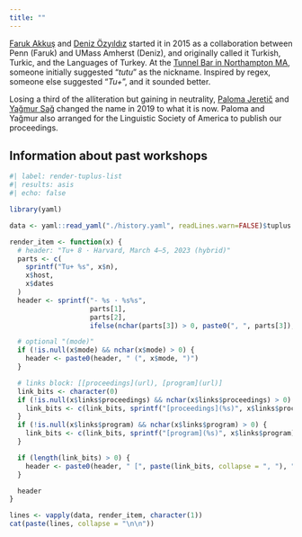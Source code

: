 ```yaml
---
title: ""
---
```



[Faruk Akkuş][fa] and [Deniz Özyıldız][do] started it in 2015 as a collaboration between Penn (Faruk) and UMass Amherst (Deniz), and originally called it Turkish, Turkic, and the Languages of Turkey. At the [Tunnel Bar in Northampton MA][tb], someone initially suggested "*tutu*" as the nickname. Inspired by regex, someone else suggested "*Tu+*", and it sounded better.

Losing a third of the alliteration but gaining in neutrality, [Paloma Jeretič][pj] and [Yağmur Sağ][ys] changed the name in 2019 to what it is now. Paloma and Yağmur also arranged for the Linguistic Society of America to publish our proceedings.


## Information about past workshops


```r
#| label: render-tuplus-list
#| results: asis
#| echo: false

library(yaml)

data <- yaml::read_yaml("./history.yaml", readLines.warn=FALSE)$tuplus

render_item <- function(x) {
  # header: "Tu+ 8 · Harvard, March 4–5, 2023 (hybrid)"
  parts <- c(
    sprintf("Tu+ %s", x$n),
    x$host,
    x$dates
  )
  header <- sprintf("- %s · %s%s",
                    parts[1],
                    parts[2],
                    ifelse(nchar(parts[3]) > 0, paste0(", ", parts[3]), ""))

  # optional "(mode)"
  if (!is.null(x$mode) && nchar(x$mode) > 0) {
    header <- paste0(header, " (", x$mode, ")")
  }

  # links block: [[proceedings](url), [program](url)]
  link_bits <- character(0)
  if (!is.null(x$links$proceedings) && nchar(x$links$proceedings) > 0) {
    link_bits <- c(link_bits, sprintf("[proceedings](%s)", x$links$proceedings))
  }
  if (!is.null(x$links$program) && nchar(x$links$program) > 0) {
    link_bits <- c(link_bits, sprintf("[program](%s)", x$links$program))
  }

  if (length(link_bits) > 0) {
    header <- paste0(header, " [", paste(link_bits, collapse = ", "), "]")
  }

  header
}

lines <- vapply(data, render_item, character(1))
cat(paste(lines, collapse = "\n\n"))
```









[fa]: https://farukakkus.wordpress.com
[do]: https://deniz.fr/
[tb]: https://maps.app.goo.gl/5i3pobsHsXnYADbb8
[pj]: https://web.sas.upenn.edu/paloma-jeretic/
[ys]: https://www.yagmursag.com